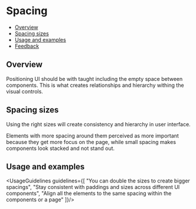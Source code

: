
<Meta
  title="Foundations/Spacing"
/>

<!--- Component documentation -->

# Spacing
- [Overview](#overview)
- [Spacing sizes](#spacing-sizes)
- [Usage and examples](#usage-and-examples)
- [Feedback](#feedback)

## Overview
Positioning UI should be with taught including the empty space between components.
This is what creates relationships and hierarchy withing the visual controls.

## Spacing sizes
Using the right sizes will create consistency and hierarchy in user interface.
<SpacingSizes/>

<Tip title="Applying spacing">
  Elements with more spacing around them perceived as more important because they get more focus on the page,
  while small spacing makes components look stacked and not stand out.</Tip>

## Usage and examples
<UsageGuidelines guidelines={[
  "You can double the sizes to create bigger spacings",
  "Stay consistent with paddings and sizes across different UI components",
  "Align all the elements to the same spacing within the components or a page"
]}/>

<Frame className="monday-storybook-spacing_image-container">
  <img src={menuExample} alt=""/>
</Frame>
<Frame className="monday-storybook-spacing_image-container">
  <img src={toolbarExample} alt=""/>
</Frame>
<Frame className="monday-storybook-spacing_image-container">
  <img src={tipseenExample} alt=""/>
</Frame>